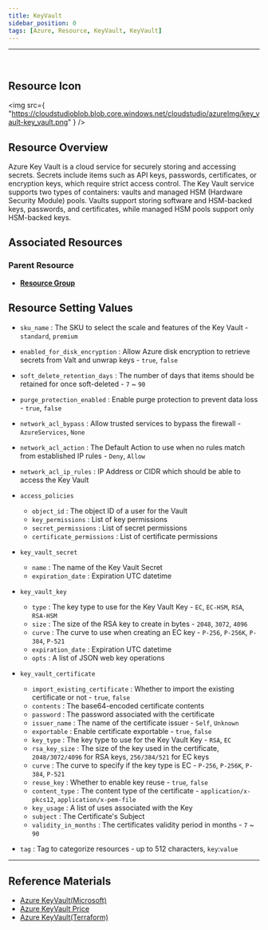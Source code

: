 ```yaml
---
title: KeyVault
sidebar_position: 0
tags: [Azure, Resource, KeyVault, KeyVault]
---
```


<hr />
<br />

## Resource Icon

<img
    src={
        "https://cloudstudioblob.blob.core.windows.net/cloudstudio/azureImg/key_vault-key_vault.png"
    }
/>

## Resource Overview

Azure Key Vault is a cloud service for securely storing and accessing secrets. 
Secrets include items such as API keys, passwords, certificates, or encryption keys, which require strict access control. 
The Key Vault service supports two types of containers: vaults and managed HSM (Hardware Security Module) pools. 
Vaults support storing software and HSM-backed keys, passwords, and certificates, while managed HSM pools support only HSM-backed keys.

## Associated Resources

### Parent Resource

-   [**Resource Group**](https://docs.cstudio.app/docs/resource/azure/Base/ResourceGroup)

## Resource Setting Values

- `sku_name` : The SKU to select the scale and features of the Key Vault - `standard`, `premium`

- `enabled_for_disk_encryption` : Allow Azure disk encryption to retrieve secrets from Valt and unwrap keys - `true`, `false`

- `soft_delete_retention_days` : The number of days that items should be retained for once soft-deleted - `7` ~ `90`

- `purge_protection_enabled` : Enable purge protection to prevent data loss - `true`, `false`

- `network_acl_bypass` : Allow trusted services to bypass the firewall - `AzureServices`, `None`

- `network_acl_action` : The Default Action to use when no rules match from established IP rules - `Deny`, `Allow`

- `network_acl_ip_rules` : IP Address or CIDR which should be able to access the Key Vault

- `access_policies`
    - `object_id` : The object ID of a user for the Vault
    - `key_permissions` : List of key permissions
    - `secret_permissions` : List of secret permissions
    - `certificate_permissions` : List of certificate permissions

- `key_vault_secret`
    - `name` : The name of the Key Vault Secret
    - `expiration_date` : Expiration UTC datetime

- `key_vault_key`
    - `type` : The key type to use for the Key Vault Key - `EC`, `EC-HSM`, `RSA`, `RSA-HSM`
    - `size` : The size of the RSA key to create in bytes - `2048`, `3072`, `4096`
    - `curve` : The curve to use when creating an EC key - `P-256`, `P-256K`, `P-384`, `P-521`
    - `expiration_date` : Expiration UTC datetime
    - `opts` : A list of JSON web key operations

- `key_vault_certificate`
    - `import_existing_certificate` : Whether to import the existing certificate or not - `true`, `false`
    - `contents` : The base64-encoded certificate contents
    - `password`  : The password associated with the certificate
    - `issuer_name`  : The name of the certificate issuer - `Self`, `Unknown`
    - `exportable`  : Enable certificate exportable - `true`, `false`
    - `key_type`  : The key type to use for the Key Vault Key - `RSA`, `EC`
    - `rsa_key_size`  : The size of the key used in the certificate, `2048/3072/4096` for RSA keys, `256/384/521` for EC keys
    - `curve`  : The curve to specify if the key type is EC - `P-256`, `P-256K`, `P-384`, `P-521`
    - `reuse_key`  : Whether to enable key reuse - `true`, `false`
    - `content_type`  : The content type of the certificate - `application/x-pkcs12`, `application/x-pem-file`
    - `key_usage`  : A list of uses associated with the Key
    - `subject` : The Certificate's Subject
    - `validity_in_months` : The certificates validity period in months - `7` ~ `90`

-   `tag` : Tag to categorize resources - up to 512 characters, `key`:`value`

---

## Reference Materials

-   [Azure KeyVault(Microsoft)](https://learn.microsoft.com/ko-kr/azure/key-vault/general/overview)
-   [Azure KeyVault Price](https://azure.microsoft.com/en-us/pricing/details/key-vault/)
-   [Azure KeyVault(Terraform)](https://registry.terraform.io/providers/hashicorp/azurerm/latest/docs/resources/key_vault)
